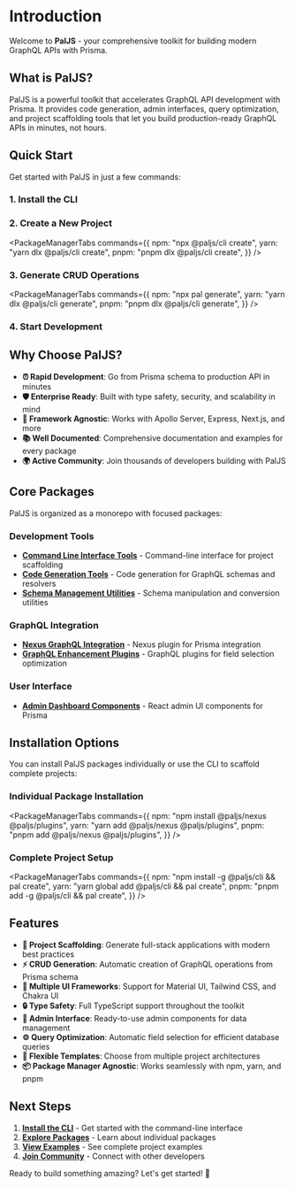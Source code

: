 # Introduction

Welcome to **PalJS** - your comprehensive toolkit for building modern GraphQL APIs with Prisma.

## What is PalJS?

PalJS is a powerful toolkit that accelerates GraphQL API development with Prisma. It provides code generation, admin interfaces, query optimization, and project scaffolding tools that let you build production-ready GraphQL APIs in minutes, not hours.

## Quick Start

Get started with PalJS in just a few commands:

### 1. Install the CLI

<CLIInstallationTabs />

### 2. Create a New Project

<PackageManagerTabs
  commands={{
    npm: "npx @paljs/cli create",
    yarn: "yarn dlx @paljs/cli create",
    pnpm: "pnpm dlx @paljs/cli create",
  }}
/>

### 3. Generate CRUD Operations

<PackageManagerTabs
  commands={{
    npm: "npx pal generate",
    yarn: "yarn dlx @paljs/cli generate",
    pnpm: "pnpm dlx @paljs/cli generate",
  }}
/>

### 4. Start Development

<DevServerTabs />

## Why Choose PalJS?

- **⏰ Rapid Development**: Go from Prisma schema to production API in minutes
- **🛡️ Enterprise Ready**: Built with type safety, security, and scalability in mind
- **🔌 Framework Agnostic**: Works with Apollo Server, Express, Next.js, and more
- **📚 Well Documented**: Comprehensive documentation and examples for every package
- **🌍 Active Community**: Join thousands of developers building with PalJS

## Core Packages

PalJS is organized as a monorepo with focused packages:

### Development Tools

- **[Command Line Interface Tools](/docs/packages-cli)** - Command-line interface for project scaffolding
- **[Code Generation Tools](/docs/packages-generator)** - Code generation for GraphQL schemas and resolvers
- **[Schema Management Utilities](/docs/packages-schema)** - Schema manipulation and conversion utilities

### GraphQL Integration

- **[Nexus GraphQL Integration](/docs/packages-nexus)** - Nexus plugin for Prisma integration
- **[GraphQL Enhancement Plugins](/docs/packages-plugins)** - GraphQL plugins for field selection optimization

### User Interface

- **[Admin Dashboard Components](/docs/packages-admin)** - React admin UI components for Prisma

## Installation Options

You can install PalJS packages individually or use the CLI to scaffold complete projects:

### Individual Package Installation

<PackageManagerTabs
  commands={{
    npm: "npm install @paljs/nexus @paljs/plugins",
    yarn: "yarn add @paljs/nexus @paljs/plugins",
    pnpm: "pnpm add @paljs/nexus @paljs/plugins",
  }}
/>

### Complete Project Setup

<PackageManagerTabs
  commands={{
    npm: "npm install -g @paljs/cli && pal create",
    yarn: "yarn global add @paljs/cli && pal create",
    pnpm: "pnpm add -g @paljs/cli && pal create",
  }}
/>

## Features

- **🚀 Project Scaffolding**: Generate full-stack applications with modern best practices
- **⚡ CRUD Generation**: Automatic creation of GraphQL operations from Prisma schema
- **🎨 Multiple UI Frameworks**: Support for Material UI, Tailwind CSS, and Chakra UI
- **🔒 Type Safety**: Full TypeScript support throughout the toolkit
- **📱 Admin Interface**: Ready-to-use admin components for data management
- **⚙️ Query Optimization**: Automatic field selection for efficient database queries
- **🔧 Flexible Templates**: Choose from multiple project architectures
- **📦 Package Manager Agnostic**: Works seamlessly with npm, yarn, and pnpm

## Next Steps

1. **[Install the CLI](/docs/packages-cli)** - Get started with the command-line interface
2. **[Explore Packages](/docs/packages-admin)** - Learn about individual packages
3. **[View Examples](https://github.com/paljs/prisma-tools/tree/main/packages/create/examples)** - See complete project examples
4. **[Join Community](https://discord.gg/X7yWXrM)** - Connect with other developers

Ready to build something amazing? Let's get started! 🚀
